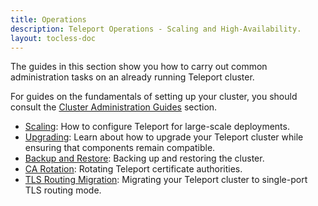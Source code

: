 ```yaml
---
title: Operations
description: Teleport Operations - Scaling and High-Availability.
layout: tocless-doc
---
```


The guides in this section show you how to carry out common administration tasks
on an already running Teleport cluster.

For guides on the fundamentals of setting up your cluster, you should consult
the [Cluster Administration Guides](./admin.mdx) section.

- [Scaling](./operations/scaling.mdx): How to configure Teleport for large-scale deployments.
- [Upgrading](./operations/upgrading.mdx): Learn about how to upgrade your Teleport cluster while ensuring that components remain compatible.
- [Backup and Restore](./operations/backup-restore.mdx): Backing up and restoring the cluster.
- [CA Rotation](./operations/ca-rotation.mdx): Rotating Teleport certificate authorities.
- [TLS Routing Migration](./operations/tls-routing.mdx): Migrating your Teleport cluster to single-port TLS routing mode.
